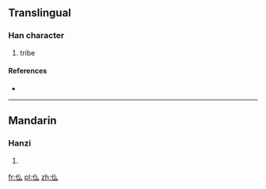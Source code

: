 ==Translingual==

===Han character===
{{Han char|rn=9|rad=人|as=03|sn=5|four=|canj=人竹戈 (OHI)}}

# tribe

====References====
* {{Han ref|kx=0094.051|hdz=10114.100|uh=4EEB|ud=20203}}

----

==Mandarin==

===Hanzi===
{{cmn-hanzi|pin=[[mù]] ([[mu4]])|wg=mu<sup>4</sup>}}

# {{defn|Mandarin|sort=人03}}

[[fr:仫]]
[[pl:仫]]
[[zh:仫]]